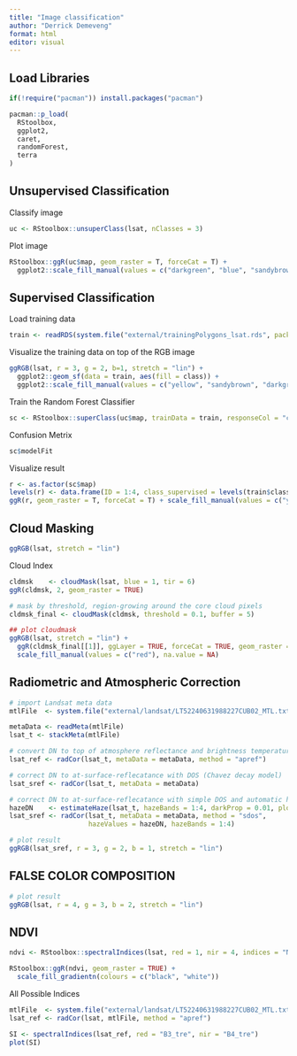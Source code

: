 ```yaml
---
title: "Image classification"
author: "Derrick Demeveng"
format: html
editor: visual
---
```


## Load Libraries

```r

if(!require("pacman")) install.packages("pacman")

pacman::p_load(
  RStoolbox,
  ggplot2,
  caret,
  randomForest,
  terra
)

```

## Unsupervised Classification

Classify image

```r

uc <- RStoolbox::unsuperClass(lsat, nClasses = 3)
```

Plot image

```r

RStoolbox::ggR(uc$map, geom_raster = T, forceCat = T) +
  ggplot2::scale_fill_manual(values = c("darkgreen", "blue", "sandybrown"))
```

## Supervised Classification

Load training data

```r

train <- readRDS(system.file("external/trainingPolygons_lsat.rds", package="RStoolbox"))
```

Visualize the training data on top of the RGB image

```r

ggRGB(lsat, r = 3, g = 2, b=1, stretch = "lin") +
  ggplot2::geom_sf(data = train, aes(fill = class)) + 
  ggplot2::scale_fill_manual(values = c("yellow", "sandybrown", "darkgreen", "blue"))
```

Train the Random Forest Classifier

```r

sc <- RStoolbox::superClass(uc$map, trainData = train, responseCol = "class", model = "rf", tuneLength = 1, trainPartition = 0.8)
```

Confusion Metrix

```r

sc$modelFit
```

Visualize result

```r

r <- as.factor(sc$map)
levels(r) <- data.frame(ID = 1:4, class_supervised = levels(train$class))
ggR(r, geom_raster = T, forceCat = T) + scale_fill_manual(values = c("yellow", "darkgreen", "blue"))
```

## Cloud Masking

```r

ggRGB(lsat, stretch = "lin")
```

Cloud Index

```r

cldmsk    <- cloudMask(lsat, blue = 1, tir = 6)
ggR(cldmsk, 2, geom_raster = TRUE) 
```

```r
# mask by threshold, region-growing around the core cloud pixels
cldmsk_final <- cloudMask(cldmsk, threshold = 0.1, buffer = 5) 

## plot cloudmask 
ggRGB(lsat, stretch = "lin") +
  ggR(cldmsk_final[[1]], ggLayer = TRUE, forceCat = TRUE, geom_raster = TRUE) +
  scale_fill_manual(values = c("red"), na.value = NA)
```

## Radiometric and Atmospheric Correction

```r

# import Landsat meta data
mtlFile  <- system.file("external/landsat/LT52240631988227CUB02_MTL.txt", package="RStoolbox")

metaData <- readMeta(mtlFile)
lsat_t <- stackMeta(mtlFile)

# convert DN to top of atmosphere reflectance and brightness temperature
lsat_ref <- radCor(lsat_t, metaData = metaData, method = "apref")

# correct DN to at-surface-reflecatance with DOS (Chavez decay model)
lsat_sref <- radCor(lsat_t, metaData = metaData)

# correct DN to at-surface-reflecatance with simple DOS and automatic haze estimation
hazeDN    <- estimateHaze(lsat_t, hazeBands = 1:4, darkProp = 0.01, plot = FALSE)
lsat_sref <- radCor(lsat_t, metaData = metaData, method = "sdos",
                    hazeValues = hazeDN, hazeBands = 1:4)

# plot result
ggRGB(lsat_sref, r = 3, g = 2, b = 1, stretch = "lin")
```

## FALSE COLOR COMPOSITION

```r

# plot result
ggRGB(lsat, r = 4, g = 3, b = 2, stretch = "lin")
```

## NDVI

```r

ndvi <- RStoolbox::spectralIndices(lsat, red = 1, nir = 4, indices = "NDVI")
```

```r

RStoolbox::ggR(ndvi, geom_raster = TRUE) +
  scale_fill_gradientn(colours = c("black", "white")) 
```

All Possible Indices

```r

mtlFile  <- system.file("external/landsat/LT52240631988227CUB02_MTL.txt", package="RStoolbox")
lsat_ref <- radCor(lsat, mtlFile, method = "apref")
```

```r

SI <- spectralIndices(lsat_ref, red = "B3_tre", nir = "B4_tre")
plot(SI)
```
